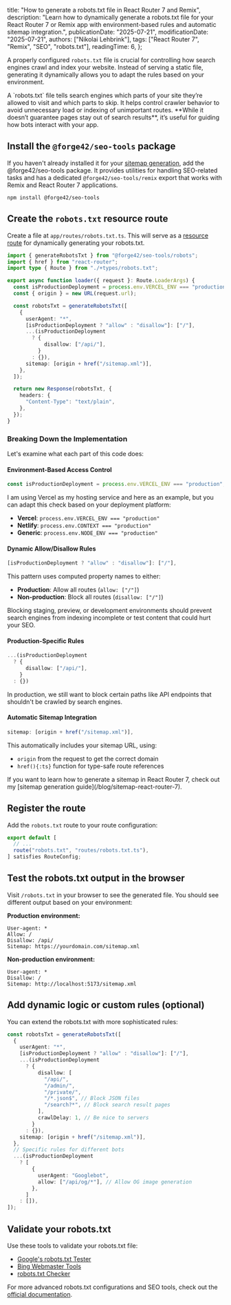 
  title: "How to generate a robots.txt file in React Router 7 and Remix",
  description:
    "Learn how to dynamically generate a robots.txt file for your React Router 7 or Remix app with environment-based rules and automatic sitemap integration.",
  publicationDate: "2025-07-21",
  modificationDate: "2025-07-21",
  authors: ["Nikolai Lehbrink"],
  tags: ["React Router 7", "Remix", "SEO", "robots.txt"],
  readingTime: 6,
};

A properly configured `robots.txt` file is crucial for controlling how search engines crawl and index your website. Instead of serving a static file, generating it dynamically allows you to adapt the rules based on your environment.

<Alert type="question" heading="What exactly is a robots.txt file?">
  A `robots.txt` file tells search engines which parts of your site they’re
  allowed to visit and which parts to skip. It helps control crawler behavior to
  avoid unnecessary load or indexing of unimportant routes. **While it doesn’t
  guarantee pages stay out of search results**, it’s useful for guiding how bots
  interact with your app.
</Alert>

## Install the `@forge42/seo-tools` package

If you haven't already installed it for your [sitemap generation](/blog/sitemap-react-router-7), add the <ProfileBadge platform="GitHub" handle="forge-42/seo-tools">@forge42/seo-tools</ProfileBadge> package. It provides utilities for handling SEO-related tasks and has a dedicated `@forge42/seo-tools/remix` export that works with Remix and React Router 7 applications.

```shellscript
npm install @forge42/seo-tools
```

## Create the `robots.txt` resource route

Create a file at `app/routes/robots.txt.ts`. This will serve as a [resource route](https://reactrouter.com/how-to/resource-routes) for dynamically generating your robots.txt.

```typescript filename="app/routes/robots.txt.ts" showLineNumbers
import { generateRobotsTxt } from "@forge42/seo-tools/robots";
import { href } from "react-router";
import type { Route } from "./+types/robots.txt";

export async function loader({ request }: Route.LoaderArgs) {
  const isProductionDeployment = process.env.VERCEL_ENV === "production";
  const { origin } = new URL(request.url);

  const robotsTxt = generateRobotsTxt([
    {
      userAgent: "*",
      [isProductionDeployment ? "allow" : "disallow"]: ["/"],
      ...(isProductionDeployment
        ? {
            disallow: ["/api/"],
          }
        : {}),
      sitemap: [origin + href("/sitemap.xml")],
    },
  ]);

  return new Response(robotsTxt, {
    headers: {
      "Content-Type": "text/plain",
    },
  });
}
```

### Breaking Down the Implementation

<NewsletterForm />

Let's examine what each part of this code does:

#### Environment-Based Access Control

```typescript showLineNumbers=5
const isProductionDeployment = process.env.VERCEL_ENV === "production";
```

I am using Vercel as my hosting service and here as an example, but you can adapt this check based on your deployment platform:

- **Vercel**: `process.env.VERCEL_ENV === "production"`
- **Netlify**: `process.env.CONTEXT === "production"`
- **Generic**: `process.env.NODE_ENV === "production"`

#### Dynamic Allow/Disallow Rules

```typescript showLineNumbers=11
[isProductionDeployment ? "allow" : "disallow"]: ["/"],
```

This pattern uses computed property names to either:

- **Production**: Allow all routes (`allow: ["/"]`)
- **Non-production**: Block all routes (`disallow: ["/"]`)

<Alert type="tip">
  Blocking staging, preview, or development environments should prevent search
  engines from indexing incomplete or test content that could hurt your SEO.
</Alert>

#### Production-Specific Rules

```typescript showLineNumbers=12
...(isProductionDeployment
  ? {
      disallow: ["/api/"],
    }
  : {})
```

In production, we still want to block certain paths like API endpoints that shouldn't be crawled by search engines.

#### Automatic Sitemap Integration

```typescript
sitemap: [origin + href("/sitemap.xml")],
```

This automatically includes your sitemap URL, using:

- `origin` from the request to get the correct domain
- `href(){:ts}` function for type-safe route references

<Alert type="tip">
  If you want to learn how to generate a sitemap in React Router 7, check out my
  [sitemap generation guide](/blog/sitemap-react-router-7).
</Alert>

## Register the route

Add the `robots.txt` route to your route configuration:

```typescript filename="app/routes.ts"
export default [
  // ...
  route("robots.txt", "routes/robots.txt.ts"),
] satisfies RouteConfig;
```

## Test the robots.txt output in the browser

Visit `/robots.txt` in your browser to see the generated file. You should see different output based on your environment:

**Production environment:**

```plaintext
User-agent: *
Allow: /
Disallow: /api/
Sitemap: https://yourdomain.com/sitemap.xml
```

**Non-production environment:**

```plaintext
User-agent: *
Disallow: /
Sitemap: http://localhost:5173/sitemap.xml
```

## Add dynamic logic or custom rules (optional)

You can extend the robots.txt with more sophisticated rules:

```typescript
const robotsTxt = generateRobotsTxt([
  {
    userAgent: "*",
    [isProductionDeployment ? "allow" : "disallow"]: ["/"],
    ...(isProductionDeployment
      ? {
          disallow: [
            "/api/",
            "/admin/",
            "/private/",
            "/*.json$", // Block JSON files
            "/search?*", // Block search result pages
          ],
          crawlDelay: 1, // Be nice to servers
        }
      : {}),
    sitemap: [origin + href("/sitemap.xml")],
  },
  // Specific rules for different bots
  ...(isProductionDeployment
    ? [
        {
          userAgent: "Googlebot",
          allow: ["/api/og/*"], // Allow OG image generation
        },
      ]
    : []),
]);
```

## Validate your robots.txt

Use these tools to validate your robots.txt file:

- [Google's robots.txt Tester](https://support.google.com/webmasters/answer/6062598)
- [Bing Webmaster Tools](https://www.bing.com/webmasters/)
- [robots.txt Checker](https://technicalseo.com/tools/robots-txt/)

For more advanced robots.txt configurations and SEO tools, check out the [official documentation](https://github.com/forge-42/seo-tools).
